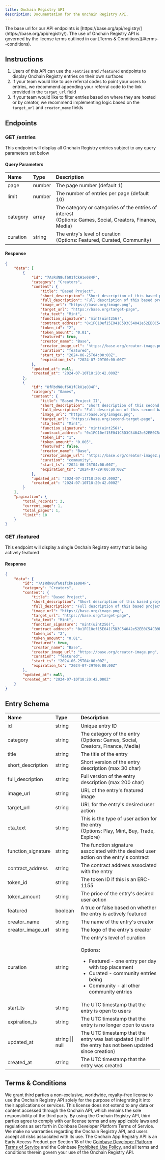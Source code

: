```yaml
---
title: Onchain Registry API
description: Documentation for the Onchain Registry API.
---
```


<Note>
The base url for our API endpoints is [https://base.org/api/registry/](https://base.org/api/registry/). The use of Onchain Registry API is governed by the license terms outlined in our [Terms & Conditions](#terms--conditions).
</Note>


## Instructions

1. Users of this API can use the `/entries` and `/featured` endpoints to display Onchain Registry entries on their own surfaces
2. If your team would like to use referral codes to point your users to entries, we recommend appending your referral code to the link provided in the `target_url` field
3. If your team would like to filter entries based on where they are hosted or by creator, we recommend implementing logic based on the `target_url` and `creator_name` fields

## Endpoints

### GET /entries

This endpoint will display all Onchain Registry entries subject to any query parameters set below

#### Query Parameters

| Name     | Type   | Description                                                                                                    |
| :------- | :----- | :------------------------------------------------------------------------------------------------------------- |
| page     | number | The page number (default 1)                                                                                    |
| limit    | number | The number of entries per page (default 10)                                                                    |
| category | array  | The category or categories of the entries of interest <br/> (Options: Games, Social, Creators, Finance, Media) |
| curation | string | The entry's level of curation <br/> (Options: Featured, Curated, Community)                                    |

#### Response

```json JSON
{
    "data": [
        {
            "id": "7AsRdN8uf601fCkH1e084F",
            "category": "Creators",
            "content": {
                "title": "Based Project",
                "short_description": "Short description of this based project with max char count of 30",
                "full_description": "Full description of this based project with max char count of 200",
                "image_url": "https://base.org/image.png",
                "target_url": "https://base.org/target-page",
                "cta_text": "Mint",
                "function_signature": "mint(uint256)",
                "contract_address": "0x1FC10ef15E041C5D3C54042e52EB0C54CB9b710c",
                "token_id": "2",
                "token_amount": "0.01",
                "featured": true,
                "creator_name": "Base",
                "creator_image_url": "https://base.org/creator-image.png",
                "curation": "featured",
                "start_ts": "2024-06-25T04:00:00Z",
                "expiration_ts": "2024-07-29T00:00:00Z"
            },
            "updated_at": null,
            "created_at": "2024-07-10T18:20:42.000Z"
        },
        {
            "id": "8fRbdN8uf601fCkH1e084F",
            "category": "Games",
            "content": {
                "title": "Based Project II",
                "short_description": "Short description of this second based project with max char count of 30",
                "full_description": "Full description of this second based project with max char count of 200",
                "image_url": "https://base.org/image2.png",
                "target_url": "https://base.org/second-target-page",
                "cta_text": "Mint",
                "function_signature": "mint(uint256)",
                "contract_address": "0x1FC10ef15E041C5D3C54042e52EB0C54CB9b710c",
                "token_id": "1",
                "token_amount": "0.005",
                "featured": false,
                "creator_name": "Base",
                "creator_image_url": "https://base.org/creator-image2.png",
                "curation": "community",
                "start_ts": "2024-06-25T04:00:00Z",
                "expiration_ts": "2024-07-29T00:00:00Z"
            },
            "updated_at": "2024-07-11T18:20:42.000Z",
            "created_at": "2024-07-10T18:20:42.000Z"
        }
    ],
    "pagination": {
        "total_records": 2,
        "current_page": 1,
        "total_pages": 1,
        "limit": 10
    }
}
```

### GET /featured

This endpoint will display a single Onchain Registry entry that is being actively featured

#### Response

```json JSON
{
    "data": {
        "id": "7AsRdN8uf601fCkH1e084F",
        "category": "Creators",
        "content": {
            "title": "Based Project",
            "short_description": "Short description of this based project with max char count of 30",
            "full_description": "Full description of this based project with max char count of 200",
            "image_url": "https://base.org/image.png",
            "target_url": "https://base.org/target-page",
            "cta_text": "Mint",
            "function_signature": "mint(uint256)",
            "contract_address": "0x1FC10ef15E041C5D3C54042e52EB0C54CB9b710c",
            "token_id": "2",
            "token_amount": "0.01",
            "featured": true,
            "creator_name": "Base",
            "creator_image_url": "https://base.org/creator-image.png",
            "curation": "featured",
            "start_ts": "2024-06-25T04:00:00Z",
            "expiration_ts": "2024-07-29T00:00:00Z"
        },
        "updated_at": null,
        "created_at": "2024-07-10T18:20:42.000Z"
    }
}
```

## Entry Schema

| Name               | Type             | Description                                                                                                                                                                                                    |
| :----------------- | :--------------- | :------------------------------------------------------------------------------------------------------------------------------------------------------------------------------------------------------------- |
| id                 | string           | Unique entry ID                                                                                                                                                                                                |
| category           | string           | The category of the entry <br/>(Options: Games, Social, Creators, Finance, Media)                                                                                                                              |
| title              | string           | The title of the entry                                                                                                                                                                                         |
| short_description  | string           | Short version of the entry description (max 30 char)                                                                                                                                                           |
| full_description   | string           | Full version of the entry description (max 200 char)                                                                                                                                                           |
| image_url          | string           | URL of the entry's featured image                                                                                                                                                                              |
| target_url         | string           | URL for the entry's desired user action                                                                                                                                                                        |
| cta_text           | string           | This is the type of user action for the entry <br/> (Options: Play, Mint, Buy, Trade, Explore)                                                                                                                 |
| function_signature | string           | The function signature associated with the desired user action on the entry's contract                                                                                                                         |
| contract_address   | string           | The contract address associated with the entry                                                                                                                                                                 |
| token_id           | string           | The token ID if this is an ERC-1155                                                                                                                                                                            |
| token_amount       | string           | The price of the entry's desired user action                                                                                                                                                                   |
| featured           | boolean          | A true or false based on whether the entry is actively featured                                                                                                                                                |
| creator_name       | string           | The name of the entry's creator                                                                                                                                                                                |
| creator_image_url  | string           | The logo of the entry's creator                                                                                                                                                                                |
| curation           | string           | The entry's level of curation <br/> <br/> Options: <ul><li>Featured - one entry per day with top placement</li><li>Curated - community entries being</li><li>Community - all other community entries</li></ul> |
| start_ts           | string           | The UTC timestamp that the entry is open to users                                                                                                                                                              |
| expiration_ts      | string           | The UTC timestamp that the entry is no longer open to users                                                                                                                                                    |
| updated_at         | string \|\| null | The UTC timestamp that the entry was last updated (null if the entry has not been updated since creation)                                                                                                      |
| created_at         | string           | The UTC timestamp that the entry was created                                                                                                                                                                   |

## Terms & Conditions

We grant third parties a non-exclusive, worldwide, royalty-free license to use the Onchain Registry API solely for the purpose of integrating it into their applications or services. This license does not extend to any data or content accessed through the Onchain API, which remains the sole responsibility of the third party. By using the Onchain Registry API, third parties agree to comply with our license terms and any applicable laws and regulations as set forth in Coinbase Developer Platform Terms of Service. We make no warranties regarding the Onchain Registry API, and users accept all risks associated with its use. The Onchain App Registry API is an Early Access Product per Section 18 of the [Coinbase Developer Platform Terms of Service](https://www.coinbase.com/legal/developer-platform/terms-of-service) and the Coinbase [Prohibited Use Policy](https://www.coinbase.com/legal/prohibited_use), and all terms and conditions therein govern your use of the Onchain Registry API.


<PolicyBanner />